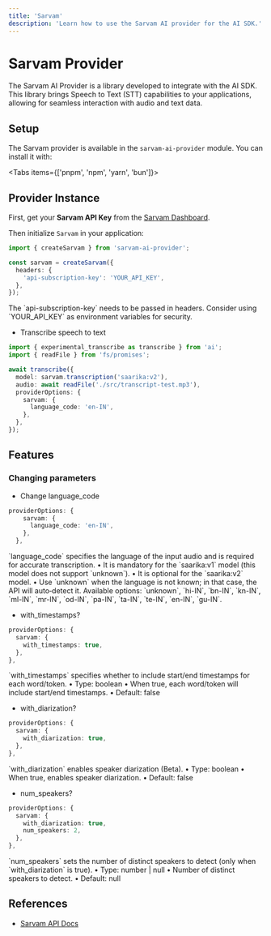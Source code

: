 ```yaml
---
title: 'Sarvam'
description: 'Learn how to use the Sarvam AI provider for the AI SDK.'
---
```


# Sarvam Provider

The Sarvam AI Provider is a library developed to integrate with the AI SDK. This library brings Speech to Text (STT) capabilities to your applications, allowing for seamless interaction with audio and text data.

## Setup

The Sarvam provider is available in the `sarvam-ai-provider` module. You can install it with:

<Tabs items={['pnpm', 'npm', 'yarn', 'bun']}>
  <Tab>
    <Snippet text="pnpm add sarvam-ai-provider" dark />
  </Tab>
  
  <Tab>
    <Snippet text="npm install sarvam-ai-provider" dark />
  </Tab>

  <Tab>
    <Snippet text="yarn add sarvam-ai-provider" dark />
  </Tab>

  <Tab>
    <Snippet text="bun add sarvam-ai-provider" dark />
  </Tab>
</Tabs>

## Provider Instance

First, get your **Sarvam API Key** from the [Sarvam Dashboard](https://dashboard.sarvam.ai/auth/signin).

Then initialize `Sarvam` in your application:

```ts
import { createSarvam } from 'sarvam-ai-provider';

const sarvam = createSarvam({
  headers: {
    'api-subscription-key': 'YOUR_API_KEY',
  },
});
```

<Note>
  The `api-subscription-key` needs to be passed in headers. Consider using
  `YOUR_API_KEY` as environment variables for security.
</Note>

- Transcribe speech to text

```ts
import { experimental_transcribe as transcribe } from 'ai';
import { readFile } from 'fs/promises';

await transcribe({
  model: sarvam.transcription('saarika:v2'),
  audio: await readFile('./src/transcript-test.mp3'),
  providerOptions: {
    sarvam: {
      language_code: 'en-IN',
    },
  },
});
```

## Features

### Changing parameters

- Change language_code

```ts
providerOptions: {
    sarvam: {
      language_code: 'en-IN',
    },
  },
```

<Note>
  `language_code` specifies the language of the input audio and is required for
  accurate transcription. • It is mandatory for the `saarika:v1` model (this
  model does not support `unknown`). • It is optional for the `saarika:v2`
  model. • Use `unknown` when the language is not known; in that case, the API
  will auto‑detect it. Available options: `unknown`, `hi-IN`, `bn-IN`, `kn-IN`,
  `ml-IN`, `mr-IN`, `od-IN`, `pa-IN`, `ta-IN`, `te-IN`, `en-IN`, `gu-IN`.
</Note>

- with_timestamps?

```ts
providerOptions: {
  sarvam: {
    with_timestamps: true,
  },
},
```

<Note>
  `with_timestamps` specifies whether to include start/end timestamps for each
  word/token. • Type: boolean • When true, each word/token will include
  start/end timestamps. • Default: false
</Note>

- with_diarization?

```ts
providerOptions: {
  sarvam: {
    with_diarization: true,
  },
},
```

<Note>
  `with_diarization` enables speaker diarization (Beta). • Type: boolean • When
  true, enables speaker diarization. • Default: false
</Note>

- num_speakers?

```ts
providerOptions: {
  sarvam: {
    with_diarization: true,
    num_speakers: 2,
  },
},
```

<Note>
  `num_speakers` sets the number of distinct speakers to detect (only when
  `with_diarization` is true). • Type: number | null • Number of distinct
  speakers to detect. • Default: null
</Note>

## References

- [Sarvam API Docs](https://docs.sarvam.ai/api-reference-docs/endpoints/speech-to-text)
